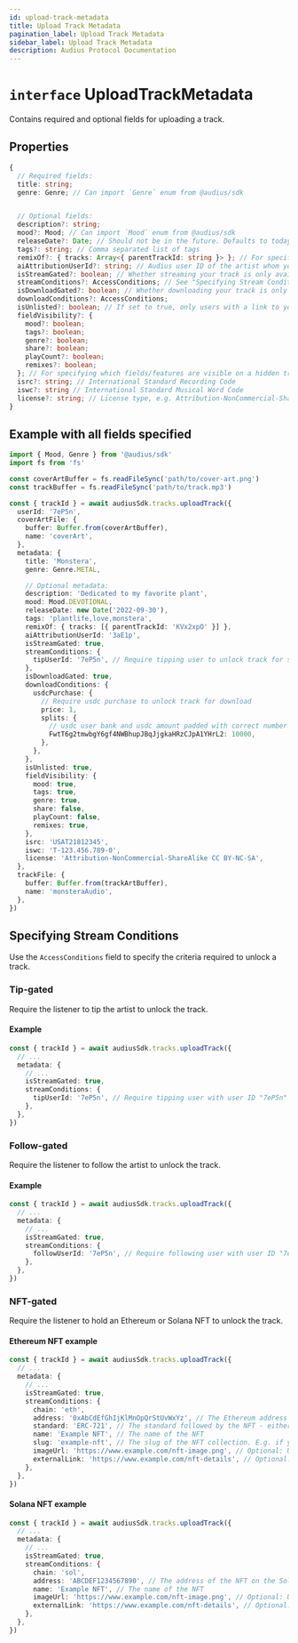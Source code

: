 ```yaml
---
id: upload-track-metadata
title: Upload Track Metadata
pagination_label: Upload Track Metadata
sidebar_label: Upload Track Metadata
description: Audius Protocol Documentation
---
```


# **`interface`** UploadTrackMetadata

Contains required and optional fields for uploading a track.

## Properties

```ts
{
  // Required fields:
  title: string;
  genre: Genre; // Can import `Genre` enum from @audius/sdk


  // Optional fields:
  description?: string;
  mood?: Mood; // Can import `Mood` enum from @audius/sdk
  releaseDate?: Date; // Should not be in the future. Defaults to today's date.
  tags?: string; // Comma separated list of tags
  remixOf?: { tracks: Array<{ parentTrackId: string }> }; // For specifying the track(s) that your track is a remix of
  aiAttributionUserId?: string; // Audius user ID of the artist whom your AI-generated track was trained on. Note: Only artists who have opted into AI attribution can be used.
  isStreamGated?: boolean; // Whether streaming your track is only available to users who meet certain criteria, which must be specified by `streamConditions`.
  streamConditions?: AccessConditions; // See "Specifying Stream Conditions" section below
  isDownloadGated?: boolean; // Whether downloading your track is only available to users who meet certain criteria, which must be specified by `downloadConditions`. Note that stream gated tracks are automatically download gated, whereas the reverse is not true.
  downloadConditions?: AccessConditions;
  isUnlisted?: boolean; // If set to true, only users with a link to your track will be able to listen, and your track will not show up in your profile or in any feed. Defaults to false.
  fieldVisibility?: {
    mood?: boolean;
    tags?: boolean;
    genre?: boolean;
    share?: boolean;
    playCount?: boolean;
    remixes?: boolean;
  }; // For specifying which fields/features are visible on a hidden track. Only applicable if `isUnlisted` is set to true. All default to true.
  isrc?: string; // International Standard Recording Code
  iswc?: string // International Standard Musical Word Code
  license?: string; // License type, e.g. Attribution-NonCommercial-ShareAlike CC BY-NC-SA
}
```

## Example with all fields specified

```ts
import { Mood, Genre } from '@audius/sdk'
import fs from 'fs'

const coverArtBuffer = fs.readFileSync('path/to/cover-art.png')
const trackBuffer = fs.readFileSync('path/to/track.mp3')

const { trackId } = await audiusSdk.tracks.uploadTrack({
  userId: '7eP5n',
  coverArtFile: {
    buffer: Buffer.from(coverArtBuffer),
    name: 'coverArt',
  },
  metadata: {
    title: 'Monstera',
    genre: Genre.METAL,

    // Optional metadata:
    description: 'Dedicated to my favorite plant',
    mood: Mood.DEVOTIONAL,
    releaseDate: new Date('2022-09-30'),
    tags: 'plantlife,love,monstera',
    remixOf: { tracks: [{ parentTrackId: 'KVx2xpO' }] },
    aiAttributionUserId: '3aE1p',
    isStreamGated: true,
    streamConditions: {
      tipUserId: '7eP5n', // Require tipping user to unlock track for streaming
    },
    isDownloadGated: true,
    downloadConditions: {
      usdcPurchase: {
        // Require usdc purchase to unlock track for download
        price: 1,
        splits: {
          // usdc user bank and usdc amount padded with correct number of decimals
          FwtT6g2tmwbgY6gf4NWBhupJBqJjgkaHRzCJpA1YHrL2: 10000,
        },
      },
    },
    isUnlisted: true,
    fieldVisibility: {
      mood: true,
      tags: true,
      genre: true,
      share: false,
      playCount: false,
      remixes: true,
    },
    isrc: 'USAT21812345',
    iswc: 'T-123.456.789-0',
    license: 'Attribution-NonCommercial-ShareAlike CC BY-NC-SA',
  },
  trackFile: {
    buffer: Buffer.from(trackArtBuffer),
    name: 'monsteraAudio',
  },
})
```

## Specifying Stream Conditions

Use the `AccessConditions` field to specify the criteria required to unlock a track.

### Tip-gated

Require the listener to tip the artist to unlock the track.

#### Example

```ts
const { trackId } = await audiusSdk.tracks.uploadTrack({
  // ...
  metadata: {
    // ...
    isStreamGated: true,
    streamConditions: {
      tipUserId: '7eP5n', // Require tipping user with user ID "7eP5n" to unlock track
    },
  },
})
```

### Follow-gated

Require the listener to follow the artist to unlock the track.

#### Example

```ts
const { trackId } = await audiusSdk.tracks.uploadTrack({
  // ...
  metadata: {
    // ...
    isStreamGated: true,
    streamConditions: {
      followUserId: '7eP5n', // Require following user with user ID "7eP5n" to unlock track
    },
  },
})
```

### NFT-gated

Require the listener to hold an Ethereum or Solana NFT to unlock the track.

#### Ethereum NFT example

```ts
const { trackId } = await audiusSdk.tracks.uploadTrack({
  // ...
  metadata: {
    // ...
    isStreamGated: true,
    streamConditions: {
      chain: 'eth',
      address: '0xAbCdEfGhIjKlMnOpQrStUvWxYz', // The Ethereum address of the NFT contract
      standard: 'ERC-721', // The standard followed by the NFT - either "ERC-721" or "ERC-1155"
      name: 'Example NFT', // The name of the NFT
      slug: 'example-nft', // The slug of the NFT collection. E.g. if your collection is located at https://opensea.io/collection/example-nft, the slug is "example-nft".
      imageUrl: 'https://www.example.com/nft-image.png', // Optional: URL to the image representing the NFT
      externalLink: 'https://www.example.com/nft-details', // Optional: URL to an external resource providing more details about the NFT
    },
  },
})
```

#### Solana NFT example

```ts
const { trackId } = await audiusSdk.tracks.uploadTrack({
  // ...
  metadata: {
    // ...
    isStreamGated: true,
    streamConditions: {
      chain: 'sol',
      address: 'ABCDEF1234567890', // The address of the NFT on the Solana blockchain
      name: 'Example NFT', // The name of the NFT
      imageUrl: 'https://www.example.com/nft-image.png', // Optional: URL to the image representing the NFT
      externalLink: 'https://www.example.com/nft-details', // Optional: URL to an external resource providing more details about the NFT
    },
  },
})
```
